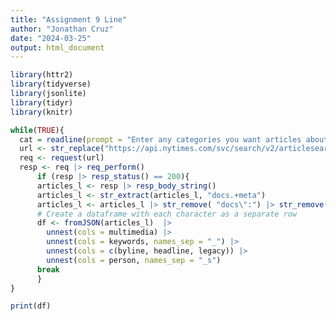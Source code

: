 ```yaml
---
title: "Assignment 9 Line"
author: "Jonathan Cruz"
date: "2024-03-25"
output: html_document
---
```


```r
library(httr2)
library(tidyverse)
library(jsonlite)
library(tidyr)
library(knitr)
```

```r

while(TRUE){
  cat = readline(prompt = "Enter any categories you want articles about : ");
  url <- str_replace("https://api.nytimes.com/svc/search/v2/articlesearch.json?q=userCategoryHere&api-key=3Ik85TypYHio0ioMKheP1aAKJglXHt5a", "userCategoryHere", cat)
  req <- request(url) 
  resp <- req |> req_perform()
      if (resp |> resp_status() == 200){
      articles_l <- resp |> resp_body_string()
      articles_l <- str_extract(articles_l, "docs.+meta")
      articles_l <- articles_l |> str_remove( "docs\":") |> str_remove(",\"meta")
      # Create a dataframe with each character as a separate row
      df <- fromJSON(articles_l)  |>
        unnest(cols = multimedia) |>
        unnest(cols = keywords, names_sep = "_") |>
        unnest(cols = c(byline, headline, legacy)) |>
        unnest(cols = person, names_sep = "_s")
      break
      }
}

print(df)
```